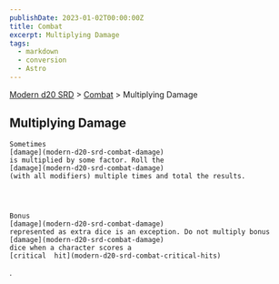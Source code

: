 ```yaml
---
publishDate: 2023-01-02T00:00:00Z
title: Combat
excerpt: Multiplying Damage
tags:
  - markdown
  - conversion
  - Astro
---
```


[Modern d20 SRD](/#modernD20) > [Combat](modern-d20-srd-combat-index) > Multiplying Damage

## Multiplying Damage




    Sometimes
    [damage](modern-d20-srd-combat-damage)
    is multiplied by some factor. Roll the
    [damage](modern-d20-srd-combat-damage)
    (with all modifiers) multiple times and total the results.




    Bonus
    [damage](modern-d20-srd-combat-damage)
    represented as extra dice is an exception. Do not multiply bonus
    [damage](modern-d20-srd-combat-damage)
    dice when a character scores a
    [critical  hit](modern-d20-srd-combat-critical-hits)
.
